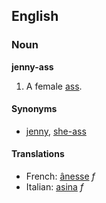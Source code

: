 ==English==
===Noun===
'''jenny-ass'''

#A female [[ass]].

====Synonyms====
*[[jenny]], [[she-ass]]

====Translations====
*French: [[ânesse]] ''f''
*Italian: [[asina]] ''f''